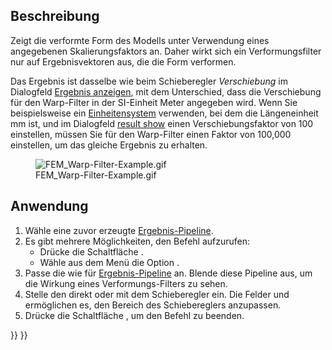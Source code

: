 <languages/>

{{Docnav/de
|[[FEM_PostBranchFilter/de|NachbereitungFilterVerzweigen]]
|[[FEM_PostFilterClipScalar/de|NachbereitungFilterSkalarerBeschnitt]]
|[[FEM_Workbench/de|FEM]]
|IconL=FEM_PostBranchFilter.svg
|IconR=FEM_PostFilterClipScalar.svg
|IconC=Workbench_FEM.svg
}}

{{GuiCommand/de
|Name=FEM PostFilterWarp
|Name/de=FEM NachbereitungFilterVerformung
|MenuLocation=Ergebnisse → Verformungsfilter
|Workbenches=[[FEM_Workbench/de|FEM]]
|SeeAlso=[[FEM_PostPipelineFromResult/de|FEM NachbereitungPipelineVonErgebnis]], [[FEM_tutorial/de|FEM Anleitung]]
}}

<span id="Description"></span>
==Beschreibung==

Zeigt die verformte Form des Modells unter Verwendung eines angegebenen Skalierungsfaktors an. Daher wirkt sich ein Verformungsfilter nur auf Ergebnisvektoren aus, die die Form verformen.

Das Ergebnis ist dasselbe wie beim Schieberegler ''Verschiebung'' im Dialogfeld [[FEM_ResultShow/de|Ergebnis anzeigen]], mit dem Unterschied, dass die Verschiebung für den Warp-Filter in der SI-Einheit Meter angegeben wird. Wenn Sie beispielsweise ein [[Preferences_Editor#Units|Einheitensystem]] verwenden, bei dem die Längeneinheit mm ist, und im Dialogfeld [[FEM_ResultShow/de|result show]] einen Verschiebungsfaktor von 100 einstellen, müssen Sie für den Warp-Filter einen Faktor von 100,000 einstellen, um das gleiche Ergebnis zu erhalten.

[[File:FEM_Warp-Filter-Example.gif]]

{{Caption|Ein Verformungsfilter der Verschiebung eines einseitig geklemmten Trägers.}}

<span id="Usage"></span>
==Anwendung==

# Wähle eine zuvor erzeugte  [[FEM_PostPipelineFromResult/de|Ergebnis-Pipeline]].
# Es gibt mehrere Möglichkeiten, den Befehl aufzurufen:
#* Drücke die Schaltfläche {{Button|[[Image:FEM_PostFilterWarp.svg|16px]] [[FEM_PostFilterWarp/de|Verformungs-Filter]]}}.
#* Wähle aus dem Menü die Option  {{MenuCommand|Ergebnisse → [[Image:FEM_PostFilterWarp.svg|16px]] Verformungs-Filter}}.
# Passe die {{MenuCommand|Optionen der Ergebnisanzeige}} wie für  [[FEM_PostPipelineFromResult|Ergebnis-Pipeline]] an. Blende diese Pipeline aus, um die Wirkung eines Verformungs-Filters zu sehen.
# Stelle den  {{MenuCommand|Verformungs-Faktor}} direkt oder mit dem Schieberegler ein. Die Felder {{MenuCommand|Minimale Verformung}} und {{MenuCommand|Maximale Verformung}} ermöglichen es, den Bereich des Schiebereglers anzupassen.
# Drücke die Schaltfläche  {{Button|OK}}, um den Befehl zu beenden.


{{Docnav/de
|[[FEM_PostBranchFilter/de|NachbereitungFilterVerzweigen]]
|[[FEM_PostFilterClipScalar/de|NachbereitungFilterSkalarerBeschnitt]]
|[[FEM_Workbench/de|FEM]]
|IconL=FEM_PostBranchFilter.svg
|IconR=FEM_PostFilterClipScalar.svg
|IconC=Workbench_FEM.svg
}}

{{FEM_Tools_navi{{#translation:}}}}
{{Userdocnavi{{#translation:}}}}
{{clear}}